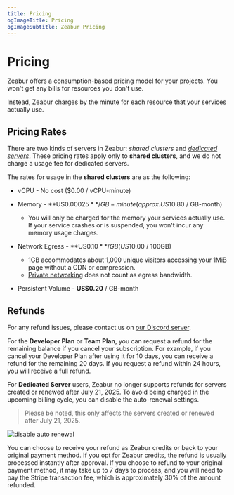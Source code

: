 ```yaml
---
title: Pricing
ogImageTitle: Pricing
ogImageSubtitle: Zeabur Pricing
---
```


# Pricing

Zeabur offers a consumption-based pricing model for your projects. You won't get any bills for resources you don't use.

Instead, Zeabur charges by the minute for each resource that your services actually use.

## Pricing Rates

There are two kinds of servers in Zeabur: _shared clusters_ and [_dedicated servers_](/dedicated-server). These pricing rates apply only to **shared clusters**, and we do not charge a usage fee for dedicated servers.

The rates for usage in the **shared clusters** are as the following:

- vCPU - No cost ($0.00 / vCPU-minute)

- Memory - **US$0.00025** / GB-minute (approx. US$10.80 / GB-month)
  - You will only be charged for the memory your services actually use. If your service crashes or is suspended, you won't incur any memory usage charges.

- Network Egress - **US$0.10** / GB (US$10.00 / 100GB)
  - 1GB accommodates about 1,000 unique visitors accessing your 1MiB page without a CDN or compression.
  - [Private networking](/networking/private) does not count as egress bandwidth.

- Persistent Volume - **US$0.20** / GB-month

## Refunds

For any refund issues, please contact us on [our Discord server](https://zeabur.com/dc).

For the **Developer Plan** or **Team Plan**, you can request a refund for the remaining balance if you cancel your subscription. For example, if you cancel your Developer Plan after using it for 10 days, you can receive a refund for the remaining 20 days. If you request a refund within 24 hours, you will receive a full refund.

For **Dedicated Server** users, Zeabur no longer supports refunds for servers created or renewed after July 21, 2025. To avoid being charged in the upcoming billing cycle, you can disable the auto-renewal settings.

> Please be noted, this only affects the servers created or renewed after July 21, 2025.

![disable auto renewal](/billing/pricing/auto-renewal.png)

You can choose to receive your refund as Zeabur credits or back to your original payment method. If you opt for Zeabur credits, the refund is usually processed instantly after approval. If you choose to refund to your original payment method, it may take up to 7 days to process, and you will need to pay the Stripe transaction fee, which is approximately 30% of the amount refunded.
